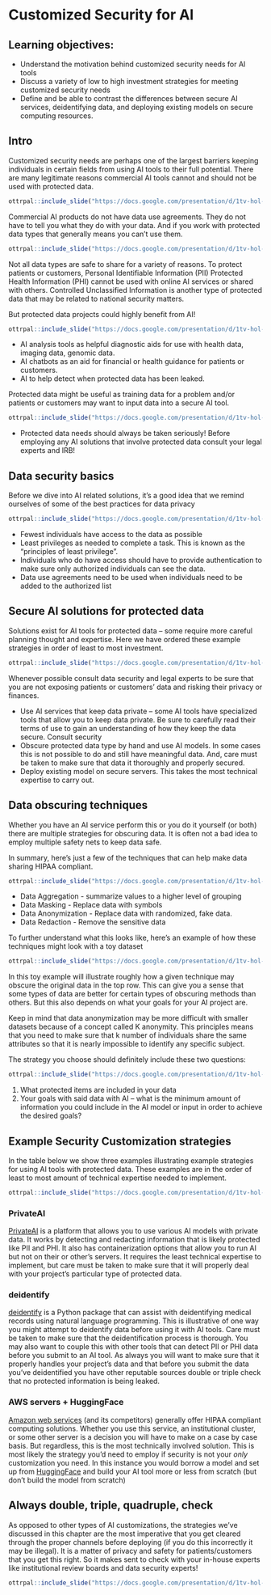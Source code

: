 
# Customized Security for AI


## Learning objectives:

- Understand the motivation behind customized security needs for AI tools
- Discuss a variety of low to high investment strategies for meeting customized security needs
- Define and be able to contrast the differences between secure AI services, deidentifying data, and deploying existing models on secure computing resources.

## Intro

Customized security needs are perhaps one of the largest barriers keeping individuals in certain fields from using AI tools to their full potential. There are many legitimate reasons commercial AI tools cannot and should not be used with protected data.


```r
ottrpal::include_slide("https://docs.google.com/presentation/d/1tv-hol-c_IWBRu7RcPVaSBrxXVOMBRQdDQR3RJDZ20c/edit#slide=id.g2a642e30eae_0_175")
```

Commercial AI products do not have data use agreements. They do not have to tell you what they do with your data. And if you work with protected data types that generally means you can't use them.

```r
ottrpal::include_slide("https://docs.google.com/presentation/d/1tv-hol-c_IWBRu7RcPVaSBrxXVOMBRQdDQR3RJDZ20c/edit#slide=id.g2a642e30eae_0_179")
```

Not all data types are safe to share for a variety of reasons. To protect patients or customers, Personal Identifiable Information (PII) Protected Health Information (PHI) cannot be used with online AI services or shared with others. Controlled Unclassified Information is another type of protected data that may be related to national security matters.

But protected data projects could highly benefit from AI!

```r
ottrpal::include_slide("https://docs.google.com/presentation/d/1tv-hol-c_IWBRu7RcPVaSBrxXVOMBRQdDQR3RJDZ20c/edit#slide=id.g2a642e30eae_0_361")
```

- AI analysis tools as helpful diagnostic aids for use with health data, imaging data, genomic data.
- AI chatbots as an aid for financial or health guidance for patients or customers.
- AI to help detect when protected data has been leaked.

Protected data might be useful as training data for a problem and/or patients or customers may want to input data into a secure AI tool.

```r
ottrpal::include_slide("https://docs.google.com/presentation/d/1tv-hol-c_IWBRu7RcPVaSBrxXVOMBRQdDQR3RJDZ20c/edit#slide=id.g2a642e30eae_0_0")
```

<div class = "warning">

* Protected data needs should always be taken seriously! Before employing any AI solutions that involve protected data consult your legal experts and IRB!

</div>

## Data security basics

Before we dive into AI related solutions, it's a good idea that we remind ourselves of some of the best practices for data privacy

```r
ottrpal::include_slide("https://docs.google.com/presentation/d/1tv-hol-c_IWBRu7RcPVaSBrxXVOMBRQdDQR3RJDZ20c/edit#slide=id.g1ed48fdd461_0_6")
```

- Fewest individuals have access to the data as possible
- Least privileges as needed to complete a task. This is known as the "principles of least privilege".
- Individuals who do have access should have to provide authentication to make sure only authorized individuals can see the data.
- Data use agreements need to be used when individuals need to be added to the authorized list

## Secure AI solutions for protected data

Solutions exist for AI tools for protected data -- some require more careful planning thought and expertise. Here we have ordered these example strategies in order of least to most investment.

```r
ottrpal::include_slide("https://docs.google.com/presentation/d/1tv-hol-c_IWBRu7RcPVaSBrxXVOMBRQdDQR3RJDZ20c/edit#slide=id.g2a642e30eae_0_187")
```
Whenever possible consult data security and legal experts to be sure that you are not exposing patients or customers' data and risking their privacy or finances.

- Use AI services that keep data private -- some AI tools have specialized tools that allow you to keep data private. Be sure to carefully read their terms of use to gain an understanding of how they keep the data secure. Consult security
- Obscure protected data type by hand and use AI models. In some cases this is not possible to do and still have meaningful data. And, care must be taken to make sure that data it thoroughly and properly secured.
- Deploy existing model on secure servers. This takes the most technical expertise to carry out.

## Data obscuring techniques

Whether you have an AI service perform this or you do it yourself (or both) there are multiple strategies for obscuring data. It is often not a bad idea to employ multiple safety nets to keep data safe.

In summary, here's just a few of the techniques that can help make data sharing HIPAA compliant.

```r
ottrpal::include_slide("https://docs.google.com/presentation/d/1tv-hol-c_IWBRu7RcPVaSBrxXVOMBRQdDQR3RJDZ20c/edit#slide=id.g1ed48fdd461_0_17")
```

- Data Aggregation - summarize values to a higher level of grouping
- Data Masking - Replace data with symbols
- Data Anonymization - Replace data with randomized, fake data.
- Data Redaction - Remove the sensitive data

To further understand what this looks like, here's an example of how these techniques might look with a toy dataset

```r
ottrpal::include_slide("https://docs.google.com/presentation/d/1tv-hol-c_IWBRu7RcPVaSBrxXVOMBRQdDQR3RJDZ20c/edit#slide=id.g2fb980df1e9a8f06_0")
```

In this toy example will illustrate roughly how a given technique may obscure the original data in the top row. This can give you a sense that some types of data are better for certain types of obscuring methods than others. But this also depends on what your goals for your AI project are.

Keep in mind that data anonymization may be more difficult with smaller datasets because of a concept called K anonymity. This principles means that you need to make sure that k number of individuals share the same attributes so that it is nearly impossible to identify any specific subject.

The strategy you choose should definitely include these two questions:


```r
ottrpal::include_slide("https://docs.google.com/presentation/d/1tv-hol-c_IWBRu7RcPVaSBrxXVOMBRQdDQR3RJDZ20c/edit#slide=id.g1ed48fdd461_0_24")
```

1) What protected items are included in your data
2) Your goals with said data with AI -- what is the minimum amount of information you could include in the AI model or input in order to achieve the desired goals?

## Example Security Customization strategies

In the table below we show three examples illustrating example strategies for using AI tools with protected data. These examples are in the order of least to most amount of technical expertise needed to implement.

```r
ottrpal::include_slide("https://docs.google.com/presentation/d/1tv-hol-c_IWBRu7RcPVaSBrxXVOMBRQdDQR3RJDZ20c/edit#slide=id.g2a642e30eae_0_352")
```

### PrivateAI

[PrivateAI](https://docs.private-ai.com/webdemo/) is a platform that allows you to use various AI models with private data. It works by detecting and redacting information that is likely protected like PII and PHI. It also has containerization options that allow you to run AI but not on their or other's servers. It requires the least technical expertise to implement, but care must be taken to make sure that it will properly deal with your project's particular type of protected data.

### deidentify

[deidentify](https://pypi.org/project/deidentify/) is a Python package that can assist with deidentifying medical records using natural language programming. This is illustrative of one way you might attempt to deidentify data before using it with AI tools. Care must be taken to make sure that the deidentification process is thorough. You may also want to couple this with other tools that can detect PII or PHI data before you submit to an AI tool. As always you will want to make sure that it properly handles your project's data and that before you submit the data you've deidentified you have other reputable sources double or triple check that no protected information is being leaked.

### AWS servers + HuggingFace

[Amazon web services](https://aws.amazon.com/compliance/hipaa-compliance/) (and its competitors) generally offer HIPAA compliant computing solutions. Whether you use this service, an institutional cluster, or some other server is a decision you will have to make on a case by case basis. But regardless, this is the most technically involved solution. This is most likely the strategy you'd need to employ if security is not your *only* customization you need. In this instance you would borrow a model and set up from [HuggingFace](https://huggingface.co/models) and build your AI tool more or less from scratch (but don't build the model from scratch)

## Always double, triple, quadruple, check

As opposed to other types of AI customizations, the strategies we've discussed in this chapter are the most imperative that you get cleared through the proper channels before deploying (if you do this incorrectly it may be illegal). It is a matter of privacy and safety for patients/customers that you get this right. So it makes sent to check with your in-house experts like institutional review boards and data security experts!

```r
ottrpal::include_slide("https://docs.google.com/presentation/d/1tv-hol-c_IWBRu7RcPVaSBrxXVOMBRQdDQR3RJDZ20c/edit#slide=id.g2a642e30eae_0_183")
```
